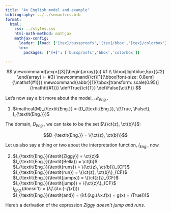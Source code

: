 ```yaml
---
title: "An English model and example"
bibliography: ../../semantics.bib
format:
  html:
    css: ../styles.css
    html-math-method: mathjax
    mathjax-config:
      loader: {load: ['[tex]/bussproofs','[tex]/bbox','[tex]/colorbox']}
      tex:
        packages: {'[+]': ['bussproofs','bbox','colorbox']}

---
```


::: {.hidden}
$$
\newcommand{\expr}[3]{\begin{array}{c}
#1 \\
\bbox[lightblue,5px]{#2}
\end{array} ⊢ #3}
\newcommand{\ct}[1]{\bbox[font-size: 0.8em]{\mathsf{#1}}}
\newcommand{\abbr}[1]{\bbox[transform: scale(0.95)]{\mathtt{#1}}}
\def\True{\ct{T}}
\def\False{\ct{F}}
$$
:::

Let's now say a bit more about the model, $\mathcal{M}_{\textit{Eng.}}$.

(@ex-english-model-definition) $\mathcal{M}_{\textit{Eng.}} = ⟨D_{\textit{Eng.}}, \{\True, \False\}, I_{\textit{Eng.}}⟩$

The domain, $D_{\textit{Eng.}}$, we can take to be the set $\{\ct{z}, \ct{b}\}$:

$$D_{\textit{Eng.}} = \{\ct{z}, \ct{b}\}$$

Let us also say a thing or two about the interpretation function, $I_{\textit{Eng.}}$, now.

(@ex-english-interp)
	$I_{\textit{Eng.}}(\textit{Ziggy}) = \ct{z}$ <br>
	$I_{\textit{Eng.}}(\textit{Bella}) = \ct{b}$ <br>
	$I_{\textit{Eng.}}(\textit{runs}) = \{\ct{z}, \ct{b}\}_{CF}$ <br>
	$I_{\textit{Eng.}}(\textit{run}) = \{\ct{z}, \ct{b}\}_{CF}$ <br>
	$I_{\textit{Eng.}}(\textit{jumps}) = \{\ct{z}\}_{CF}$ <br>
	$I_{\textit{Eng.}}(\textit{jump}) = \{\ct{z}\}_{CF}$ <br>
	$I_{\textit{Eng.}}(\textit{doesn't}) = (λf.(λx.(¬f(x))))$ <br>
	$I_{\textit{Eng.}}(\textit{and}) = (λf.(λg.(λx.f(x) = g(x) = \True)))$


Here's a derivation of the expression $\textit{Ziggy doesn't jump and runs}$.
